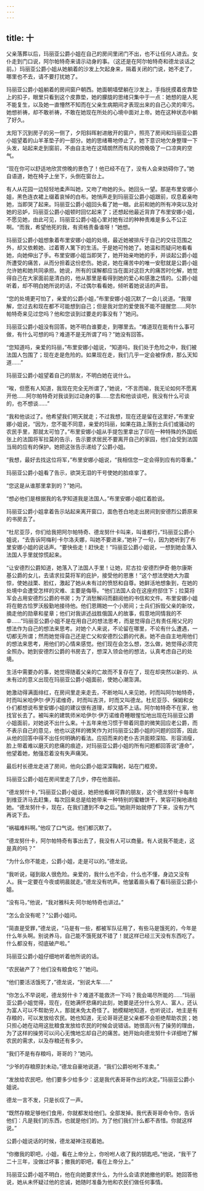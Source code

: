```yaml
---
---
---
```

title: 十
---



父亲落葬以后，玛丽亚公爵小姐在自己的房间里闭门不出，也不让任何人进去。女仆走到门口说，阿尔帕特奇来请示动身的事。（这还是在阿尔帕特奇和德龙谈话之前。）玛丽亚公爵小姐从她躺着的沙发上欠起身来，隔着关闭的门说，她不走了，哪里也不去，请不要打扰她了。

玛丽亚公爵小姐躺着的房间窗户朝西。她面朝墙壁躺在沙发上，手指抚摸着皮靠垫上的扣子，眼里只看到这个皮靠垫，她的朦胧的思绪只集中于一点：她想的是人死不能复生，以及她一直懵然不知而在父亲生病期间才表现出来的自己心灵的卑污。她想祈祷，却不敢祈祷，不敢在她现在所处的心境中面对上帝。她在这种状态中躺了好久。

太阳下沉到房子的另一侧了，夕阳斜晖射进敞开的窗户，照亮了房间和玛丽亚公爵小姐望着的山羊革垫子的一部分。她的思绪蓦地停止了。她下意识地欠身整理一下头发，站起来走到窗前，不由自主地在这晴朗然而有风的傍晚吸了一口凉爽的空气。

“现在你可以舒适地欣赏傍晚的景色了！他已经不在了，没有人会来妨碍你了。”她自语道，她在椅子上坐下，头倒在窗台上。

有人从花园一边轻轻地柔声叫她，又吻了吻她的头。她回头一望。那是布里安娜小姐，黑色连衣裙上缀着哀悼的白布。她悄声走到玛丽亚公爵小姐跟前，叹息着亲吻她，当即哭了起来。玛丽亚公爵小姐回头看了她一眼。此前和她的所有冲突以及对她的忌妒，玛丽亚公爵小姐顿时回忆起来了；还想起他最近背弃了布里安娜小姐，不愿见她，由此可见，玛丽亚公爵小姐心里对她有过的种种责难是多么不公正啊。“而我，希望他死的我，有资格责备谁呀！”她想。

玛丽亚公爵小姐想象着布里安娜小姐的处境，最近她被排斥于自己的交往范围之外，却又依赖她、过着寄人篱下的生活。于是她可怜她了。她温和而疑问地看看她，向她伸出了手。布里安娜小姐当即哭了，她开始亲吻她的手，并谈起公爵小姐所遭受的痛苦，从而分担着这份悲伤。她说，她在痛苦中的唯一安慰就是公爵小姐允许她和她共同承担。她说，所有的误解都应当在面对这巨大的痛苦时化解，她觉得自己在大家面前是清白的，他从那里是看得到她的爱心和感激之情的。公爵小姐听着，却不明白她所说的话，不过偶尔看看她，倾听着她说话的声音。

“您的处境更可怕了，亲爱的公爵小姐，”布里安娜小姐沉默了一会儿说道。“我理解，您过去和现在都不可能想到自己；但是我对您的爱使我不能不提醒您……阿尔帕特奇来见过您吗？他和您谈到过要走的事没有？”她问。

玛丽亚公爵小姐没有回答。她不明白谁要走，到哪里去。“难道现在能有什么事可做，有什么可想的吗？难道不是无所谓了吗？”她没有回答。

“您知道吗，亲爱的玛丽，”布里安娜小姐说，“知道吗，我们处于危险之中，我们被法国人包围了；现在走是危险的。如果现在走，我们几乎一定会被俘虏，那么天知道……”

玛丽亚公爵小姐望着自己的朋友，不明白她在说什么。

“唉，但愿有人知道，我现在完全无所谓了，”她说，“不言而喻，我无论如何不愿离开他……阿尔帕特奇对我谈到过动身的事……您去和他谈谈吧，我没有什么可谈的，也不想谈……”

“我和他谈过了。他希望我们明天就走；不过我想，现在还是留在这里好，”布里安娜小姐说，“因为，您不能不同意，亲爱的玛丽，如果在路上落到士兵们或骚动的农民手里，那就太可怕了。”布里安娜小姐从手提包里拿出了印在一种特殊的外国纸张上的法国将军拉莫的告示，告示要求居民不要离开自己的家园，他们会受到法国当局的应有的保护。她把这张告示递给了公爵小姐。

“我想，最好去找这位将军，”布里安娜小姐说，“我相信您一定会得到应有的尊重。”

玛丽亚公爵小姐看了告示，欲哭无泪的干号使她的脸痉挛了。

“您这是从谁那里拿到的？”她问。

“想必他们是根据我的名字知道我是法国人。”布里安娜小姐红着脸说。

玛丽亚公爵小姐拿着告示站起来离开窗口，面色苍白地走出房间到安德烈公爵原来的书房去了。

“杜尼亚莎，你们给我把阿尔帕特奇、德龙努什卡叫来，叫谁都行，”玛丽亚公爵小姐说，“去告诉阿梅利·卡尔洛夫娜，叫她不要进来，”她补了一句，因为她听到了布里安娜小姐的说话声。“要快些走！赶快走！”玛丽亚公爵小姐说，一想到她会落入法国人手里就惊慌起来。

“让安德烈公爵知道，她落入了法国人手里！让她，尼古拉·安德烈伊奇·鲍尔康斯基公爵的女儿，去请求拉莫将军的庇护，接受他的恩惠！”这个想法使她大为震惊，使她战栗、脸红，激起了她从未有过的愤怒和自尊。她鲜活地想象到，在她的处境中会遭受怎样的灾难、主要是侮辱。“他们法国人会在这座府邸住下；拉莫将军会占用安德烈公爵的书房；为了消愁解闷而翻阅他的书信和文件。布里安娜小姐将在鲍古恰罗沃殷勤地接待他。他们恩赐她一个小房间；士兵们拆毁父亲的新坟，摘走他的勋章和星章；他们对我讲述战胜俄国人的故事，假意地同情我的不幸……”玛丽亚公爵小姐不是在用自己的想法思考，而是觉得自己有责任用父兄的想法作为自己的想法来思考。对她个人来说，不论留在哪里，不论有什么遭遇，一切都无所谓；然而她觉得自己还是亡父和安德烈公爵的代表。她不由自主地用他们的想法来思考，用他们的心情来感觉。他们现在会怎么想，怎么做，她觉得必须完全照办。她到安德烈公爵的书房去了，想深入领会他的想法，认真考虑自己的处境。

生活中需要办的事，她觉得随着父亲的亡故而不复存在了，现在却突然以新的、从未有过的意义出现在玛丽亚公爵小姐面前，使她心潮澎湃。

她激动得满面绯红，在房间里走来走去，不断地叫人来见她，时而叫阿尔帕特奇，时而叫米哈伊尔·伊万诺维奇，时而叫吉洪，时而又叫德龙。杜尼亚莎、保姆和女仆们都想说布里安娜小姐的建议很有道理，却又插不上话。阿尔帕特奇不在家，他找官长去了。被叫来的建筑师米哈伊尔·伊万诺维奇睡眼惺忪地出现在玛丽亚公爵小姐面前，对她说不出什么来。十五年来他习惯于带着同意的微笑回应老公爵，而不表示自己的意见，他也以这样的微笑作为对玛丽亚公爵小姐的问题的回答，因此从他的回答中得不出任何明确的看法。应招而来的老仆吉洪面颊深陷、形容消瘦，脸上带着难以磨灭的悲痛的痕迹，对玛丽亚公爵小姐的所有问题都回答说“遵命”，他望着她，勉强忍着没有失声痛哭。

最后村长德龙走进了房间，他向公爵小姐深深鞠躬，站在门框旁。

玛丽亚公爵小姐在房间里走了几步，停在他面前。

“德龙努什卡，”玛丽亚公爵小姐说，她把他看做可靠的朋友，这个德龙努什卡每年到维亚济马去赶集，每次回来总是给她带来一种特别的蜜糖饼干，笑容可掬地递给她。“德龙努什卡，现在，在我们遭到不幸之后。”她刚开始就停了下来，没有力气再说下去。

“祸福难料啊。”他叹了口气说。他们都沉默了。

“德龙努什卡，阿尔帕特奇有事出去了，我没有人可以商量。有人说我不能走，这是真的吗？”

“为什么你不能走，公爵小姐，走是可以的。”德龙说。

“我听说，碰到敌人很危险。亲爱的，我什么也不会，什么也不懂，身边又没有人。我一定要在今夜或明晨就走。”德龙没有吭声。他皱着眉头看了看玛丽亚公爵小姐。

“没有马，”他说，“我对雅科夫·阿尔帕特奇也讲过。”

“怎么会没有呢？”公爵小姐问。

“简直是受罪，”德龙说，“马是有一些，都被军队征用了，有些马是饿死的，今年是什么年头啊。别说养马，自己能不饿死就不错了！就这样已经三天没有东西吃了。什么都没有，彻底破产啦。”

玛丽亚公爵小姐仔细地听着他所说的话。

“农民破产了？他们没有粮食吃？”她问。

“他们要活活饿死了，”德龙说，“别说大车……”

“你怎么不早说呢，德龙努什卡？难道不能救济一下吗？我会竭尽所能的……”玛丽亚公爵小姐觉得，现在，在她满怀悲痛的此刻，她要是还分什么穷人、富人，还认为富人可以不帮助穷人，那就未免太奇怪了。她模糊地知道，也听说过，地主是有存粮的，可以发放给农民。她也知道，无论哥哥还是父亲都不会拒绝帮助农民；她只担心她在动用这批粮食发放给农民的时候会说错话。她很高兴有了操劳的理由，为了这样的操劳可以问心无愧地忘却自己的痛苦。她开始向德龙努什卡详细地了解农民的需求，以及存粮还有多少。

“我们不是有存粮吗，哥哥的？”她问。

“少爷的存粮原封未动，”德龙自豪地说道，“我们公爵吩咐不准卖。”

“发放给农民吧，他们要多少给多少：这是我代表哥哥作出的决定。”玛丽亚公爵小姐说。

德龙一言不发，只是长叹了一声。

“既然存粮足够他们食用，你就都发给他们。全部发掉。我代表哥哥命令你，告诉他们：凡是我们的东西，也就是他们的。为了他们我们什么都不吝惜。你就这样说。”

公爵小姐说话的时候，德龙凝神注视着她。

“你撤我的职吧，小姐，看在上帝分上，你吩咐人收了我的钥匙吧。”他说，“我干了二十三年，没做过坏事；撤我的职吧，看在上帝分上。”

玛丽亚公爵小姐不明白，他在向她要求什么，为什么会请求她撤他的职。她回答他说，她从未怀疑过他的忠诚，她随时准备为他和农民们做任何事情。